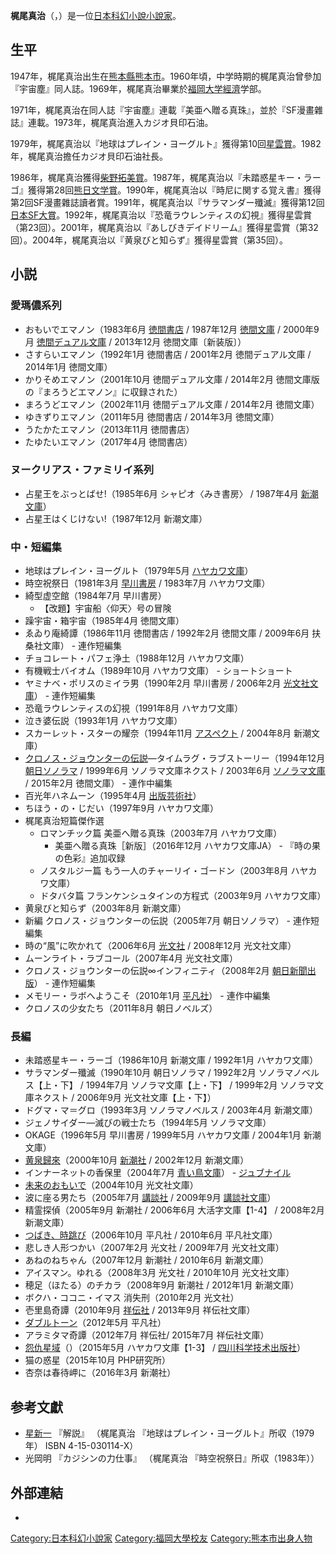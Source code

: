 {{Infobox Writer
| name          = 梶尾真治
| birth_name    = 
| birth_date    = {{bda|1947|12|24}}
| birth_place   = [[日本|日本]][[熊本縣|熊本縣]][[熊本市|熊本市]]
| death_date    = 
| death_place   = 
| occupation    = [[小說家|小說家]]
| nationality   = {{JPN}}
| education     = [[学士|学士]]
| alma_mater    = [[福岡大學|福岡大學]]教
| period        = 1971年 - 
| genre         = [[科幻小說|科幻小說]]
| subject       = 
| movement      = 
| notable_works = 
| awards        = [[星雲賞|星雲賞]]<br/>1979年<br/>1992年<br/>2001年<br/>2004年<br/>[[日本SF大賞|日本SF大賞]]<br/>1991年<br/>[[柴野拓美賞|柴野拓美賞]]<br/>1986年<br/>[[熊日文学賞|熊日文学賞]]<br/>1987年
}}

'''梶尾真治'''（{{lang-ja|梶尾 真治}}，{{bd|1947年|12月24日||catidx=Kajio Shinji}}）是一位[[日本|日本]][[科幻小說|科幻小說]][[小說家|小說家]]。

==生平==
1947年，梶尾真治出生在[[熊本縣|熊本縣]][[熊本市|熊本市]]。1960年頃，中学時期的梶尾真治曾參加『宇宙塵』同人誌。1969年，梶尾真治畢業於[[福岡大学|福岡大学]][[經濟|經濟]]学部。

1971年，梶尾真治在同人誌『宇宙塵』連載『美亜へ贈る真珠』，並於『SF漫畫雜誌』連載。1973年，梶尾真治進入カジオ貝印石油。

1979年，梶尾真治以『地球はプレイン・ヨーグルト』獲得第10回[[星雲賞|星雲賞]]。1982年，梶尾真治擔任カジオ貝印石油社長。

1986年，梶尾真治獲得[[柴野拓美賞|柴野拓美賞]]。1987年，梶尾真治以『未踏惑星キー・ラーゴ』獲得第28回[[熊日文学賞|熊日文学賞]]。1990年，梶尾真治以『時尼に関する覚え書』獲得第2回SF漫畫雜誌讀者賞。1991年，梶尾真治以『サラマンダー殲滅』獲得第12回[[日本SF大賞|日本SF大賞]]。1992年，梶尾真治以『恐竜ラウレンティスの幻視』獲得星雲賞（第23回）。2001年，梶尾真治以『あしびきデイドリーム』獲得星雲賞（第32回）。2004年，梶尾真治以『黄泉びと知らず』獲得星雲賞（第35回）。

== 小説 ==
=== 愛瑪儂系列 ===
* おもいでエマノン（1983年6月 [[徳間書店|徳間書店]] / 1987年12月 [[徳間文庫|徳間文庫]] / 2000年9月 [[徳間デュアル文庫|徳間デュアル文庫]] / 2013年12月 徳間文庫〔新装版〕）
* さすらいエマノン（1992年1月 徳間書店 / 2001年2月 徳間デュアル文庫 / 2014年1月 徳間文庫）
* かりそめエマノン（2001年10月 徳間デュアル文庫 / 2014年2月 徳間文庫版の『まろうどエマノン』に収録された）
* まろうどエマノン（2002年11月 徳間デュアル文庫 / 2014年2月 徳間文庫）
* ゆきずりエマノン（2011年5月 徳間書店 / 2014年3月 徳間文庫）
* うたかたエマノン（2013年11月 徳間書店）
* たゆたいエマノン（2017年4月 徳間書店）

=== ヌークリアス・ファミリイ系列 ===
* 占星王をぶっとばせ!（1985年6月 シャピオ〈みき書房〉 / 1987年4月 [[新潮文庫|新潮文庫]]）
* 占星王はくじけない!（1987年12月 新潮文庫）

=== 中・短編集 ===
* 地球はプレイン・ヨーグルト（1979年5月 [[ハヤカワ文庫|ハヤカワ文庫]]）
* 時空祝祭日（1981年3月 [[早川書房|早川書房]] / 1983年7月 ハヤカワ文庫）
* 綺型虚空館（1984年7月 早川書房）
** 【改題】宇宙船〈仰天〉号の冒険
* 躁宇宙・箱宇宙（1985年4月 徳間文庫）
* ゑゐり庵綺譚（1986年11月 徳間書店 / 1992年2月 徳間文庫 / 2009年6月 扶桑社文庫） - 連作短編集
* チョコレート・パフェ浄土（1988年12月 ハヤカワ文庫）
* 有機戦士バイオム（1989年10月 ハヤカワ文庫） - ショートショート
* ヤミナベ・ポリスのミイラ男（1990年2月 早川書房 / 2006年2月 [[光文社文庫|光文社文庫]]） - 連作短編集
* 恐竜ラウレンティスの幻視（1991年8月 ハヤカワ文庫）
* 泣き婆伝説（1993年1月 ハヤカワ文庫）
* スカーレット・スターの耀奈（1994年11月 [[アスペクト_(企業)|アスペクト]] / 2004年8月 新潮文庫）
* [[クロノス・ジョウンターの伝説|クロノス・ジョウンターの伝説]]―タイムラグ・ラブストーリー（1994年12月 [[朝日ソノラマ|朝日ソノラマ]] / 1999年6月 ソノラマ文庫ネクスト / 2003年6月 [[ソノラマ文庫|ソノラマ文庫]] / 2015年2月 徳間文庫） - 連作中編集
* 百光年ハネムーン（1995年4月 [[出版芸術社|出版芸術社]]）
* ちほう・の・じだい（1997年9月 ハヤカワ文庫）
* 梶尾真治短篇傑作選
** ロマンチック篇 美亜へ贈る真珠（2003年7月 ハヤカワ文庫）
*** 美亜へ贈る真珠［新版］（2016年12月 ハヤカワ文庫JA） - 『時の果の色彩』追加収録
** ノスタルジー篇 もう一人のチャーリイ・ゴードン（2003年8月 ハヤカワ文庫）
** ドタバタ篇 フランケンシュタインの方程式（2003年9月 ハヤカワ文庫）
* 黄泉びと知らず（2003年8月 新潮文庫）
* 新編 クロノス・ジョウンターの伝説（2005年7月 朝日ソノラマ） - 連作短編集
* 時の“風”に吹かれて（2006年6月 [[光文社|光文社]] / 2008年12月 光文社文庫）
* ムーンライト・ラブコール（2007年4月 光文社文庫）
* クロノス・ジョウンターの伝説∞インフィニティ（2008年2月 [[朝日新聞出版|朝日新聞出版]]） - 連作短編集
* メモリー・ラボへようこそ（2010年1月 [[平凡社|平凡社]]） - 連作中編集
* クロノスの少女たち（2011年8月 朝日ノベルズ）

=== 長編 ===
* 未踏惑星キー・ラーゴ（1986年10月 新潮文庫 / 1992年1月 ハヤカワ文庫）
* サラマンダー殲滅（1990年10月 朝日ソノラマ / 1992年2月 ソノラマノベルス【上・下】 / 1994年7月 ソノラマ文庫【上・下】 / 1999年2月 ソノラマ文庫ネクスト / 2006年9月 光文社文庫【上・下】）
* ドグマ・マ＝グロ（1993年3月 ソノラマノベルス / 2003年4月 新潮文庫）
* ジェノサイダー―滅びの戦士たち（1994年5月 ソノラマ文庫）
* OKAGE（1996年5月 早川書房 / 1999年5月 ハヤカワ文庫 / 2004年1月 新潮文庫）
* [[黄泉歸來|黄泉歸來]]（2000年10月 [[新潮社|新潮社]] / 2002年12月 新潮文庫）
* インナーネットの香保里（2004年7月 [[青い鳥文庫|青い鳥文庫]]） - [[ジュブナイル|ジュブナイル]]
* [[未来のおもいで|未来のおもいで]]（2004年10月 光文社文庫）
* 波に座る男たち（2005年7月 [[講談社|講談社]] / 2009年9月 [[講談社文庫|講談社文庫]]）
* 精霊探偵（2005年9月 新潮社 / 2006年6月 大活字文庫【1-4】 / 2008年2月 新潮文庫）
* [[つばき、時跳び|つばき、時跳び]]（2006年10月 平凡社 / 2010年6月 平凡社文庫）
* 悲しき人形つかい（2007年2月 光文社 / 2009年7月 光文社文庫）
* あねのねちゃん（2007年12月 新潮社 / 2010年6月 新潮文庫）
* アイスマン。ゆれる（2008年3月 光文社 / 2010年10月 光文社文庫）
* 穂足（ほたる）のチカラ（2008年9月 新潮社 / 2012年1月 新潮文庫）
* ボクハ・ココニ・イマス 消失刑（2010年2月 光文社）
* 壱里島奇譚（2010年9月 [[祥伝社|祥伝社]] / 2013年9月 祥伝社文庫）
* [[ダブルトーン|ダブルトーン]]（2012年5月 平凡社）
* アラミタマ奇譚（2012年7月 祥伝社/ 2015年7月 祥伝社文庫）
* [[怨仇星域|怨仇星域]]（{{Lang|ja|怨讐星域}}）（2015年5月 ハヤカワ文庫【1-3】 / [[四川科学技术出版社|四川科学技术出版社]]）
* 猫の惑星（2015年10月 PHP研究所）
* 杏奈は春待岬に（2016年3月 新潮社）

== 参考文獻 ==
*[[星新一|星新一]] 『解説』 （梶尾真治 『地球はプレイン・ヨーグルト』所収（1979年） ISBN 4-15-030114-X）
*光岡明 『カジシンの力仕事』 （梶尾真治 『時空祝祭日』所収（1983年））

== 外部連結 ==
* {{Twitter}}

{{Authority control}}
{{DEFAULTSORT:kajio shinji}}
[[Category:日本科幻小說家|Category:日本科幻小說家]]
[[Category:福岡大學校友|Category:福岡大學校友]]
[[Category:熊本市出身人物|Category:熊本市出身人物]]